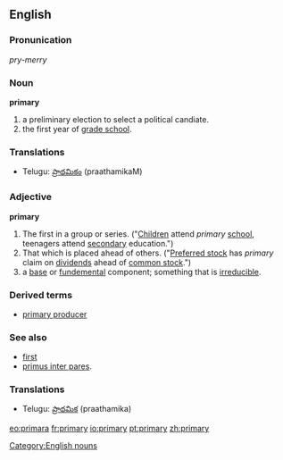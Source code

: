 ==English==

===Pronunication===
''pry-merry''

===Noun===
'''primary'''
# a preliminary election to select a political candiate.
# the first year of [[grade school]].

===Translations===
*Telugu: [[ప్రాథమికం]] (praathamikaM)

===Adjective===
'''primary'''
#The first in a group or series. ("[[Children]] attend ''primary'' [[school]], teenagers attend [[secondary]] education.")
#That which is placed ahead of others.  ("[[Preferred stock]] has ''primary'' claim on [[dividends]] ahead of [[common stock]].")
# a [[base]] or [[fundemental]] component; something that is [[irreducible]].

===Derived terms===
* [[primary producer]]

===See also===
* [[first]]
* [[primus inter pares]].

===Translations===
*Telugu: [[ప్రాథమిక]] (praathamika)

{{wikipedia}}
[[Category:English nouns]]

[[eo:primara]]
[[fr:primary]]
[[io:primary]]
[[pt:primary]]
[[zh:primary]]